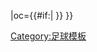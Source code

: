 {{fb team |t=-{zh-hans:斯托克城;zh-hk:史篤城;zh-tw:斯托克城}-|tan=斯托克城足球俱乐部
|tc=ENG |abb={{#if:{{{abb|}}}|STK{{0}}}} |oc={{#if:{{{oc|}}}|{{{oc}}} }} }}<!-- --><noinclude>
[[Category:足球模板]]
</noinclude>